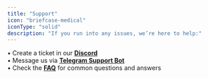 ```yaml
---
title: "Support"
icon: "briefcase-medical"
iconType: "solid"
description: "If you run into any issues, we’re here to help:"
---
```


• Create a ticket in our [**Discord**](https://discord.gg/pingnetwork)\
• Message us via [**Telegram Support Bot**](https://t.me/pingnetworksupport_bot)\
• Check the [**FAQ**](https://docs.pingnetwork.io/help/faq) for common questions and answers
